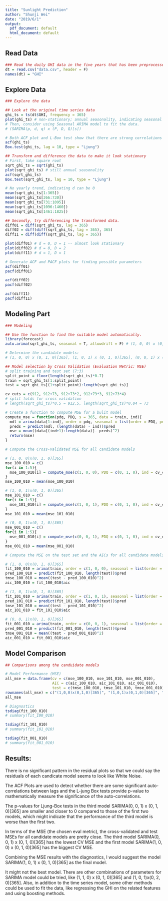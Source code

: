 ```yaml
---
title: "Sunlight Prediction"
author: "Shunji Wei"
date: "2019/6/1"
output:
  pdf_document: default
  html_document: default
---
```


## Read Data
```r
### Read the daily GHI data in the five years that has been preprocessed in Python 
dt = read.csv("data.csv", header = F)
names(dt) = "GHI"
```

## Explore Data
```r
### Explore the data

## Look at the original time series data
ghi_ts = ts(dt$GHI, frequency = 365)
plot(ghi_ts) # non-stationary; annual seasonality, indicating seasonal period = 365. 
# Then, consider using Seasonal ARIMA model to fit the data. 
# (SARIMA(p, d, q) x (P, D, Q)[s])

# Both ACF plot and L-Box test show that there are strong correlations between GHI at different lags. 
acf(ghi_ts)
Box.test(ghi_ts, lag = 10, type = "Ljung")

## Transform and difference the data to make it look stationary
# First, take square root 
sqrt_ghi_ts = sqrt(ghi_ts)
plot(sqrt_ghi_ts) # still annual seasonality
acf(sqrt_ghi_ts)
Box.test(sqrt_ghi_ts, lag = 10, type = "Ljung")

# No yearly trend, indicating d can be 0
mean(sqrt_ghi_ts[1:365]) 
mean(sqrt_ghi_ts[366:730])
mean(sqrt_ghi_ts[731:1095]) 
mean(sqrt_ghi_ts[1096:1460])
mean(sqrt_ghi_ts[1461:1825]) 

## Secondly, try differencing the transformed data.
diff01 = diff(sqrt_ghi_ts, lag = 365) 
diff02 = diff(diff(sqrt_ghi_ts, lag = 365), 365)
diff11 = diff(diff(sqrt_ghi_ts, lag = 365))

plot(diff01) # d = 0, D = 1 -- almost look stationary
plot(diff02) # d = 0, D = 2
plot(diff11) # d = 1, D = 1

# Generate ACF and PACF plots for finding possible parameters
acf(diff01)
pacf(diff01)

acf(diff02)
pacf(diff02)

acf(diff11)
pacf(diff11)
```

## Modeling Part
```r
### Modeling

## Use the function to find the suitable model automatically. 
library(forecast)
auto.arima(sqrt_ghi_ts, seasonal = T, allowdrift = F) # (1, 0, 0) x (0, 1, 0)[365]

# Determine the candidate models: 
# (1, 0, 0) x (0, 1, 0)[365], (1, 0, 1) x (0, 1, 0)[365], (0, 0, 1) x (0, 1, 0)[365]

## Model selection by Cross Validation (Evaluation Metric: MSE)
# split training and test set (7:3)
split_point = floor(length(sqrt_ghi_ts)*0.7)
train = sqrt_ghi_ts[1:split_point]
test = sqrt_ghi_ts[(1+split_point):length(sqrt_ghi_ts)]

cv_cuts = c(912, 912+73, 912+73*2, 912+73*3, 912+73*4)
# split folds for cross validation 
# length(sqrt_ghi_ts)*0.5 = 912.5, length(sqrt_ghi_ts)*0.04 = 73

# Create a function to compute MSE for a bulit model
compute_mse = function(pdq, PDQ, s = 365, data = train, ind){
  mdl = arima(data[1:ind], order = pdq, seasonal = list(order = PDQ, period = s))
  preds = predict(mdl, (length(data) - ind))$pred
  mse = mean((data[(ind+1):length(data)]- preds)^2)
  return(mse)
}
```

```r
# Compute the Cross-Validated MSE for all candidate models

# (1, 0, 0)x(0, 1, 0)[365]
mse_100_010 = c()
for(i in 1:5){
  mse_100_010[i] = compute_mse(c(1, 0, 0), PDQ = c(0, 1, 0), ind = cv_cuts[i])
}
mse_100_010 = mean(mse_100_010)

# (1, 0, 1)x(0, 1, 0)[365]
mse_101_010 = c()
for(i in 1:5){
  mse_101_010[i] = compute_mse(c(1, 0, 1), PDQ = c(0, 1, 0), ind = cv_cuts[i])
}
mse_101_010 = mean(mse_101_010)

# (0, 0, 1)x(0, 1, 0)[365]
mse_001_010 = c()
for(i in 1:5){
  mse_001_010[i] = compute_mse(c(0, 0, 1), PDQ = c(0, 1, 0), ind = cv_cuts[i])
}
mse_001_010 = mean(mse_001_010)
```

```r
# Compute the MSE on the test set and the AICs for all candidate models 

# (1, 0, 0)x(0, 1, 0)[365]
fit_100_010 = arima(train, order = c(1, 0, 0), seasonal = list(order = c(0, 1, 0), period = 365))
pred_100_010 = predict(fit_100_010, length(test))$pred
tmse_100_010 = mean((test - pred_100_010)^2)
aic_100_010 = fit_100_010$aic

# (1, 0, 1)x(0, 1, 0)[365]
fit_101_010 = arima(train, order = c(1, 0, 1), seasonal = list(order = c(0, 1, 0), period = 365))
pred_101_010 = predict(fit_101_010, length(test))$pred
tmse_101_010 = mean((test - pred_101_010)^2)
aic_101_010 = fit_101_010$aic

# (0, 0, 1)x(0, 1, 0)[365]
fit_001_010 = arima(train, order = c(0, 0, 1), seasonal = list(order = c(0, 1, 0), period = 365))
pred_001_010 = predict(fit_001_010, length(test))$pred
tmse_001_010 = mean((test - pred_001_010)^2)
aic_001_010 = fit_001_010$aic
```

## Model Comparison
```r
## Comparisons among the canduidate models

# Model Performance (MSE)
all_mse = data.frame(cv = c(mse_100_010, mse_101_010, mse_001_010), 
                     AIC = c(aic_100_010, aic_101_010, aic_001_010), 
                     test = c(tmse_100_010, tmse_101_010, tmse_001_010))
rownames(all_mse) = c("(1,0,0)x(0,1,0)[365]", "(1,0,1)x(0,1,0)[365]", "(0,0,1)x(0,1,0)[365]")
all_mse

# Diagnostics
tsdiag(fit_100_010)
# summary(fit_100_010)

tsdiag(fit_101_010)
# summary(fit_101_010)

tsdiag(fit_001_010)
# summary(fit_001_010)
```

## Results:

There is no significant pattern in the residual plots so that we could say the residuals of each candicate model seems to look like White Noise.

The ACF Plots are used to detect whether there are some significant auto-correlations between lags and the L-jung Box tests provide p-value to mathematically measure the significance of the auto-correlations. 

The p-values for Ljung-Box tests in the third model SARIMA(0, 0, 1) x (0, 1, 0)[365] are smaller and closer to 0 compared to those of the first two models, which might indicate that the performance of the third model is worse than the first two.

In terms of the MSE (the chosen eval metric), the cross-validated and test MSEs for all candidate models are pretty close. The third model SARIMA(0, 0, 1) x (0, 1, 0)[365] has the lowest CV MSE and the first model SARIMA(1, 0, 0) x (0, 1, 0)[365] has the biggest CV MSE.

Combining the MSE results with the diagnostics, I would suggest the model SARIMA(1, 0, 1) x (0, 1, 0)[365] as the final model. 

It might not the best model. There are other combinations of parameters for SARIMA model could be tried, like (1, 1, 0) x (0, 1, 0)[365] and (1, 0, 1)x(0, 2, 0)[365]. Also, in addition to the time series model, some other methods could be used to fit the data, like regressing the GHI on the related features and using boosting methods.

